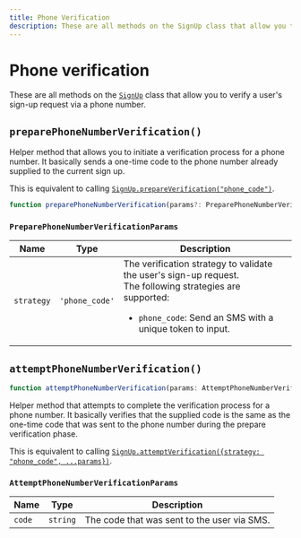 ```yaml
---
title: Phone Verification
description: These are all methods on the SignUp class that allow you to verify a user's sign-up request via a phone number.
---
```


# Phone verification

These are all methods on the [`SignUp`][signup-ref] class that allow you to verify a user's sign-up request via a phone number.

## `preparePhoneNumberVerification()`

Helper method that allows you to initiate a verification process for a phone number. It basically sends a one-time code to the phone number already supplied to the current sign up.

This is equivalent to calling [`SignUp.prepareVerification("phone_code")`](/docs/references/javascript/sign-up/verification#prepare-verification).

```typescript {{ prettier: false }}
function preparePhoneNumberVerification(params?: PreparePhoneNumberVerificationParams): Promise<SignUpResource>;
```

### `PreparePhoneNumberVerificationParams`

| Name | Type | Description |
| - | - | - |
| `strategy` | `'phone_code'` | The verification strategy to validate the user's sign-up request.<br />The following strategies are supported:<br /><ul><li>`phone_code`: Send an SMS with a unique token to input.</li></ul> |

## `attemptPhoneNumberVerification()`

```typescript {{ prettier: false }}
function attemptPhoneNumberVerification(params: AttemptPhoneNumberVerificationParams): Promise<SignUpResource>;
```

Helper method that attempts to complete the verification process for a phone number. It basically verifies that the supplied code is the same as the one-time code that was sent to the phone number during the prepare verification phase.

This is equivalent to calling [`SignUp.attemptVerification({strategy: "phone_code", ...params})`](/docs/references/javascript/sign-up/verification#attempt-verification).

### `AttemptPhoneNumberVerificationParams`

| Name | Type | Description |
| - | - | - |
| `code` | `string` | The code that was sent to the user via SMS. |

[signup-ref]: /docs/references/javascript/sign-up/sign-up
